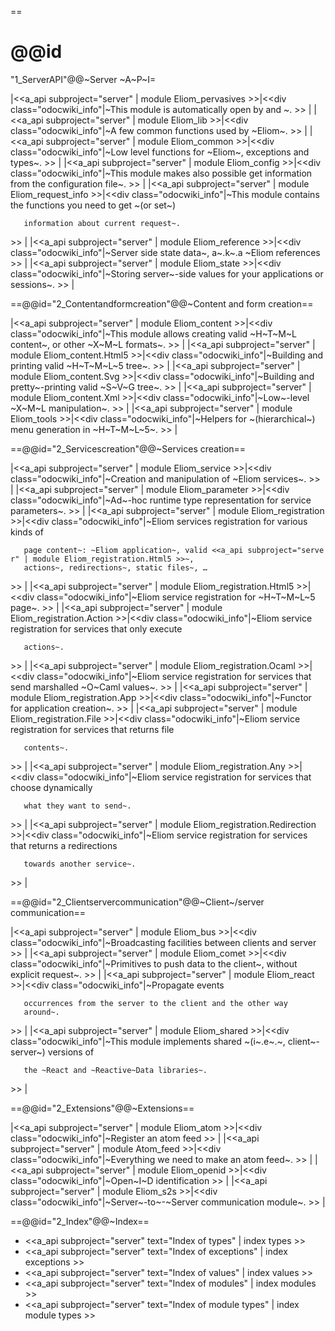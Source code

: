 ==

=@@id="1_ServerAPI"@@~Server ~A~P~I=




|<<a_api subproject="server" | module Eliom_pervasives >>|<<div class="odocwiki_info"|~This module is automatically open by {{{eliomc}}} and {{{js_of_eliom}}}~.
>>
|
|<<a_api subproject="server" | module Eliom_lib >>|<<div class="odocwiki_info"|~A few common functions used by ~Eliom~.
>>
|
|<<a_api subproject="server" | module Eliom_common >>|<<div class="odocwiki_info"|~Low level functions for ~Eliom~, exceptions and types~.
>>
|
|<<a_api subproject="server" | module Eliom_config >>|<<div class="odocwiki_info"|~This module makes also possible get information from the configuration
file~.
>>
|
|<<a_api subproject="server" | module Eliom_request_info >>|<<div class="odocwiki_info"|~This module contains the functions you need to get ~(or set~)
    information about current request~.
>>
|
|<<a_api subproject="server" | module Eliom_reference >>|<<div class="odocwiki_info"|~Server side state data~, a~.k~.a ~Eliom references
>>
|
|<<a_api subproject="server" | module Eliom_state >>|<<div class="odocwiki_info"|~Storing server~-side values for your applications or sessions~.
>>
|





==@@id="2_Contentandformcreation"@@~Content and form creation==




|<<a_api subproject="server" | module Eliom_content >>|<<div class="odocwiki_info"|~This module allows creating valid ~H~T~M~L content~, or other ~X~M~L formats~.
>>
|
|<<a_api subproject="server" | module Eliom_content.Html5 >>|<<div class="odocwiki_info"|~Building and printing valid ~H~T~M~L~5 tree~.
>>
|
|<<a_api subproject="server" | module Eliom_content.Svg >>|<<div class="odocwiki_info"|~Building and pretty~-printing valid ~S~V~G tree~.
>>
|
|<<a_api subproject="server" | module Eliom_content.Xml >>|<<div class="odocwiki_info"|~Low~-level ~X~M~L manipulation~.
>>
|
|<<a_api subproject="server" | module Eliom_tools >>|<<div class="odocwiki_info"|~Helpers for ~(hierarchical~) menu generation in ~H~T~M~L~5~.
>>
|





==@@id="2_Servicescreation"@@~Services creation==




|<<a_api subproject="server" | module Eliom_service >>|<<div class="odocwiki_info"|~Creation and manipulation of ~Eliom services~.
>>
|
|<<a_api subproject="server" | module Eliom_parameter >>|<<div class="odocwiki_info"|~Ad~-hoc runtime type representation for service parameters~.
>>
|
|<<a_api subproject="server" | module Eliom_registration >>|<<div class="odocwiki_info"|~Eliom services registration for various kinds of
    page content~: ~Eliom application~, valid <<a_api subproject="server" | module Eliom_registration.Html5 >>~,
    actions~, redirections~, static files~, …
>>
|
|<<a_api subproject="server" | module Eliom_registration.Html5 >>|<<div class="odocwiki_info"|~Eliom service registration for ~H~T~M~L~5 page~.
>>
|
|<<a_api subproject="server" | module Eliom_registration.Action >>|<<div class="odocwiki_info"|~Eliom service registration for services that only execute
    actions~.
>>
|
|<<a_api subproject="server" | module Eliom_registration.Ocaml >>|<<div class="odocwiki_info"|~Eliom service registration for services that send marshalled ~O~Caml values~.
>>
|
|<<a_api subproject="server" | module Eliom_registration.App >>|<<div class="odocwiki_info"|~Functor for application creation~.
>>
|
|<<a_api subproject="server" | module Eliom_registration.File >>|<<div class="odocwiki_info"|~Eliom service registration for services that returns file
    contents~.
>>
|
|<<a_api subproject="server" | module Eliom_registration.Any >>|<<div class="odocwiki_info"|~Eliom service registration for services that choose dynamically
    what they want to send~.
>>
|
|<<a_api subproject="server" | module Eliom_registration.Redirection >>|<<div class="odocwiki_info"|~Eliom service registration for services that returns a redirections
    towards another service~.
>>
|





==@@id="2_Clientservercommunication"@@~Client~/server communication==




|<<a_api subproject="server" | module Eliom_bus >>|<<div class="odocwiki_info"|~Broadcasting facilities between clients and server
>>
|
|<<a_api subproject="server" | module Eliom_comet >>|<<div class="odocwiki_info"|~Primitives to push data to the client~, without explicit request~.
>>
|
|<<a_api subproject="server" | module Eliom_react >>|<<div class="odocwiki_info"|~Propagate events
    occurrences from the server to the client and the other way
    around~.
>>
|
|<<a_api subproject="server" | module Eliom_shared >>|<<div class="odocwiki_info"|~This module implements shared ~(i~.e~.~, client~-server~) versions of
    the ~React and ~Reactive~Data libraries~.
>>
|





==@@id="2_Extensions"@@~Extensions==




|<<a_api subproject="server" | module Eliom_atom >>|<<div class="odocwiki_info"|~Register an atom feed
>>
|
|<<a_api subproject="server" | module Atom_feed >>|<<div class="odocwiki_info"|~Everything we need to make an atom feed~.
>>
|
|<<a_api subproject="server" | module Eliom_openid >>|<<div class="odocwiki_info"|~Open~I~D identification
>>
|
|<<a_api subproject="server" | module Eliom_s2s >>|<<div class="odocwiki_info"|~Server~-to~-~Server communication module~.
>>
|





==@@id="2_Index"@@~Index==



* <<a_api subproject="server" text="Index of types" | index types >>
* <<a_api subproject="server" text="Index of exceptions" | index exceptions >>
* <<a_api subproject="server" text="Index of values" | index values >>
* <<a_api subproject="server" text="Index of modules" | index modules >>
* <<a_api subproject="server" text="Index of module types" | index module types >>

